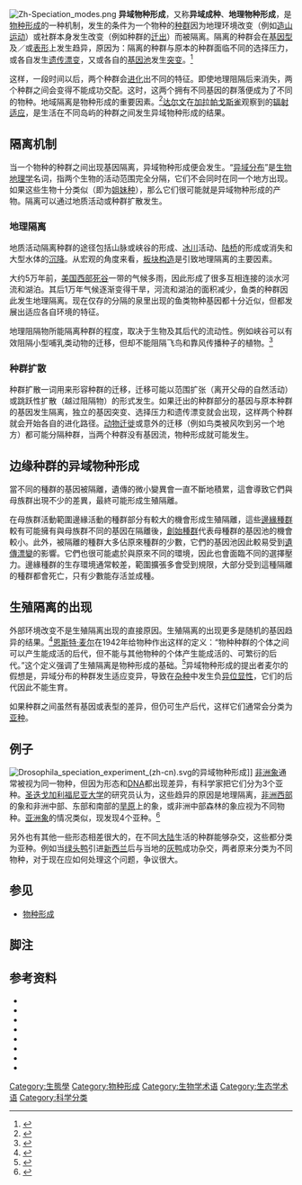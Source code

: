 {{进化生物学}}
[[File:Zh-Speciation_modes.png|thumb]]
'''异域物种形成'''，又称'''异域成种'''、'''地理物种形成'''，是[[物种形成|物种形成]]的一种机制，发生的条件为一个物种的[[种群|种群]]因为地理环境改变（例如[[造山运动|造山运动]]）或社群本身发生改变（例如种群的[[迁出|迁出]]）而被隔离。隔离的种群会在[[基因型|基因型]]及／或[[表形|表形]]上发生趋异，原因为：隔离的种群与原本的种群面临不同的选择压力，或各自发生[[遗传漂变|遗传漂变]]，又或各自的[[基因池|基因池]]发生[[突变|突变]]。<ref>{{Harvnb|Hoskin |2005|p=1353}}</ref>

这样，一段时间以后，两个种群会[[进化|进化]]出不同的特征。即使地理阻隔后来消失，两个种群之间会变得不能成功交配。这时，这两个拥有不同基因的群落便成为了不同的物种。地域隔离是物种形成的重要因素。<ref>{{Harvnb|Lande|1980|p=463}}</ref>[[达尔文|达尔文]]在[[达尔文雀|加拉帕戈斯雀]]观察到的[[辐射适应|辐射适应]]，是生活在不同岛屿的种群之间发生异域物种形成的结果。

==隔离机制==
当一个物种的种群之间出现基因隔离，异域物种形成便会发生。“[[异域分布|异域分布]]”是[[生物地理学|生物地理学]]名词，指两个生物的活动范围完全分隔，它们不会同时在同一个地方出现。如果这些生物十分类似（即为[[姐妹种|姐妹种]]），那么它们很可能就是异域物种形成的产物。隔离可以通过地质活动或种群扩散发生。

===地理隔离===
地质活动隔离种群的途径包括山脉或峡谷的形成、[[冰川|冰川]]活动、[[陆桥|陆桥]]的形成或消失和大型水体的[[沉降|沉降]]。从宏观的角度来看，[[板块构造|板块构造]]是引致地理隔离的主要因素。

大约5万年前，[[美国西部|美国西部]][[死谷|死谷]]一带的气候多雨，因此形成了很多互相连接的淡水河流和湖泊。其后1万年气候逐渐变得干旱，河流和湖泊的面积减少，鱼类的种群因此发生地理隔离。现在仅存的分隔的泉里出现的鱼类物种基因都十分近似，但都发展出适应各自环境的特征。

地理阻隔物所能隔离种群的程度，取决于生物及其后代的流动性。例如峡谷可以有效阻隔小型哺乳类动物的迁移，但却不能阻隔飞鸟和靠风传播种子的植物。<ref>{{Harvnb|Campbell|2002|p=469}}</ref>

===种群扩散===
种群扩散一词用来形容种群的迁移，迁移可能以范围扩张（离开父母的自然活动）或跳跃性扩散（越过阻隔物）的形式发生。如果迁出的种群部分的基因与原本种群的基因发生隔离，独立的基因突变、选择压力和遗传漂变就会出现，这样两个种群就会开始各自的进化路径。[[动物迁徙|动物迁徙]]或意外的迁移（例如鸟类被风吹到另一个地方）都可能分隔种群，当两个种群没有基因流，物种形成就可能发生。

==边缘种群的异域物种形成==
{{Main|边域成种}}
當不同的種群的基因被隔離，遺傳的微小變異會一直不斷地積累，這會導致它們與母族群出現不少的差異，最終可能形成生殖隔離。

在母族群活動範圍邊緣活動的種群部分有較大的機會形成生殖隔離，這些[[邊緣種群|邊緣種群]]較有可能擁有與母族群不同的基因在隔離後，[[創始者效應|創始種群]]代表母種群的基因池的機會較小。此外，被隔離的種群大多佔原來種群的少數，它們的基因池因此較易受到[[遺傳漂變|遺傳漂變]]的影響。它們也很可能處於與原來不同的環境，因此也會面臨不同的選擇壓力。邊緣種群的生存環境通常較差，範圍擴張多會受到規限，大部分受到這種隔離的種群都會死亡，只有少數能存活並成種。

==生殖隔离的出现==
外部环境改变不是生殖隔离出现的直接原因。生殖隔离的出现更多是随机的基因趋异的结果。<ref>{{Harvnb|Gavrilets|1998|p=1483}}</ref>[[恩斯特·麦尔|恩斯特·麦尔]]在1942年给物种作出这样的定义：“物种种群的个体之间可以产生能成活的后代，但不能与其他物种的个体产生能成活的、可繁衍的后代。”这个定义强调了生殖隔离是物种形成的基础。<ref>{{Harvnb|Mayr|1970|p=13}}</ref>异域物种形成的提出者麦尔的假想是，异域分布的种群发生适应变异，导致在[[杂种_(生物学)|杂种]]中发生负[[异位显性|异位显性]]，它们的后代因此不能生育。

如果种群之间虽然有基因或表型的差异，但仍可生产后代，这样它们通常会分类为[[亚种|亚种]]。

==例子==
[[Image:Drosophila_speciation_experiment_(zh-cn).svg|right]]的异域物种形成]]
[[非洲象|非洲象]]通常被视为同一物种，但因为形态和[[DNA|DNA]]都出现差异，有科学家把它们分为3个亚种。[[圣迭戈加利福尼亚大学|圣迭戈加利福尼亚大学]]的研究员认为，这些趋异的原因是地理隔离，[[非洲西部|非洲西部]]的象和非洲中部、东部和南部的[[旱原|旱原]]上的象，或非洲中部森林的象应视为不同物种。[[亚洲象|亚洲象]]的情况类似，现发现4个亚种。<ref>{{Harvnb|Fickel|2007|p=}}</ref>

另外也有其他一些形态相差很大的，在不同[[大陆|大陆]]生活的种群能够杂交，这些都分类为亚种。例如当[[绿头鸭|绿头鸭]]引进[[新西兰|新西兰]]后与当地的[[灰鸭|灰鸭]]成功杂交，两者原来分类为不同物种，对于现在应如何处理这个问题，争议很大。

==参见==
*[[物种形成|物种形成]]

==脚注==
{{reflist|2}}

==参考资料==
{{refbegin}}
*{{Anchor|CITEREFCampbell2002}}{{cite book|last1=Campbell|first1=Neil|last2=Reese|first2=Jane|title=Biology Sixth Edition|url=https://archive.org/details/artnotebookforbi00camp|edition=6|publisher=Benjamin Cummings|isbn=0805366245|year=2002|accessdate=}}
*{{Anchor|CITEREFFickelll2007}}{{cite journal | author = Fickel, J. | coauthors = Lieckfeldt, D.; Ratanakorn, P.; Pitra, C. | year = 2007 | title = Distribution of haplotypes and microsatellite alleles among Asian elephants (Elephas maximus) in Thailand | journal = European Journal of Wildlife Research | volume = 53 | issue = 4 | pages = 298–303 | url = http://www.springerlink.com/index/R0Q2143R8852824N.pdf | accessdate = 2008-04-14 | doi = 10.1007/s10344-007-0099-x }}{{Dead link|date=2020年2月 |bot=InternetArchiveBot |fix-attempted=yes }}
* {{Anchor|CITEREF Futuyma 1980}}{{cite journal |last1= Futuyma |first1=Douglas J|last2= Mayer|first2=Gregory C|year=1980|title=Non-Allopatric Speciation in Animals |journal=Systematic Zoology |volume=29 |pages=254| url=http://www.jstor.org/stable/2412661}}
* {{Anchor|CITEREFGavrilets1998}}{{cite journal |last1=Gavrilets |first1=Sergey |last2=Li |first2=Hai |last3=Vose |first3=Michael |year=1998 |title=Rapid parapatric speciation on holey adaptivelandscapes |journal=Proc Biol Sci. |volume=265 |pages=1483–1489 |url=http://www.ncbi.nlm.nih.gov/pmc/articles/PMC1689320/pdf/9744103.pdf |format=PDF |access-date=2011-02-09 |archive-date=2020-04-28 |archive-url=https://web.archive.org/web/20200428160116/https://www.ncbi.nlm.nih.gov/pmc/articles/PMC1689320/pdf/9744103.pdf }}
* {{Anchor|CITEREFHoskin2005}}{{cite journal|last1=Hoskin|first1=Conrad J|last2=Higgie|first2=Megan|last3=McDonald|first3=Keith R|last4=Moritz|first4=Craig|year=2005|title=Reinforcement drives rapid allopatric speciation|journal=Nature|volume=437|pages=1353–1356|url=http://www.nature.com/nature/journal/v437/n7063/full/nature04004.html|access-date=2011-02-09|archive-date=2021-03-28|archive-url=https://web.archive.org/web/20210328201632/https://www.nature.com/articles/nature04004|dead-url=no}}
* {{Anchor|CITEREF Lande1980}}{{cite journal|last1=Lande|first1=Russel||year=1980|title=Genetic Variation and Phenotypic Evolution During Alliopatric Speciation|journal=The American Naturalist|volume=116|pages=463-479|url=http://www.jstor.org/pss/2460440}}
*{{Anchor|CITEREFMayr1970}}{{cite book|last1=Mayr|first1=Ernst|title=Populations, Species, and Evolution|url=http://books.google.com/books?hl=en&lr=&id=STEXkujeBnsC&oi=fnd&pg=PA1&dq=mayr+e&ots=Ys0c6KW3Yv&sig=S5QO7WsvciJQ6ArpuQtxNB2X-rE#v=onepage&q=mayr%20e&f=false|edition=|publisher=The Belknap Press of Harvard University Press, Cambridge, MA|isbn=0674690133|year=1970|accessdate=12/11/2010}}
* {{Anchor|CITEREF Rivas1964}}{{cite journal|last1=Rivas|first1=Luis R|year=1964|title=A Reinterpretation of the Concepts “Sympatric” and “Allopatric” with Proposal of the Additional Terms “Syntopic” and “Allotopic”|journal=Syst Bio|volume=13(1-4)|pages=42–43|url=http://sysbio.oxfordjournals.org/content/13/1-4/42.extract|access-date=2011-02-09|archive-date=2020-05-29|archive-url=https://web.archive.org/web/20200529005329/https://academic.oup.com/sysbio/article-abstract/13/1-4/42/1734886|dead-url=no}}
{{refend}}

{{进化}}
{{物种形成}}

[[Category:生態學|Category:生態學]]
[[Category:物种形成|Category:物种形成]]
[[Category:生物学术语|Category:生物学术语]]
[[Category:生态学术语|Category:生态学术语]]
[[Category:科学分类|Category:科学分类]]